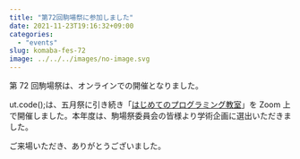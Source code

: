 ```yaml
---
title: "第72回駒場祭に参加しました"
date: 2021-11-23T19:16:32+09:00
categories:
  - "events"
slug: komaba-fes-72
image: ../../../images/no-image.svg
---
```


第 72 回駒場祭は、オンラインでの開催となりました。

ut.code();は、五月祭に引き続き「[はじめてのプログラミング教室](https://www.komabasai.net/72/visitor/kikaku/373)」を Zoom 上で開催しました。本年度は、駒場祭委員会の皆様より学術企画に選出いただきました。

ご来場いただき、ありがとうございました。
